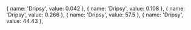 { name: 'Dripsy', value: 0.042 },
{ name: 'Dripsy', value: 0.108 },
{ name: 'Dripsy', value: 0.266 },
{ name: 'Dripsy', value: 57.5 },
{ name: 'Dripsy', value: 44.43 },
